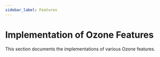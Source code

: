 ```yaml
---
sidebar_label: Features
---
```


# Implementation of Ozone Features


This section documents the implementations of various Ozone features.

<DocCardList/>

